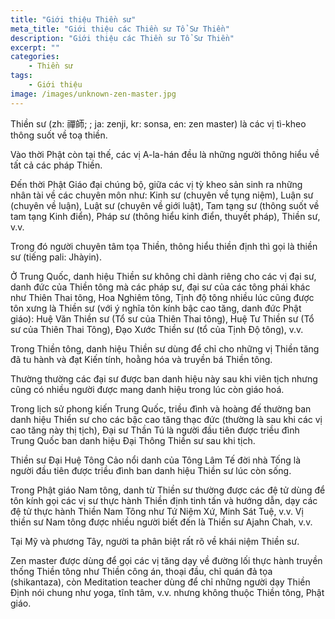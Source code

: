 ```yaml
---
title: "Giới thiệu Thiền sư"
meta_title: "Giới thiệu các Thiền sư Tổ Sư Thiền"
description: "Giới thiệu các Thiền sư Tổ Sư Thiền"
excerpt: ""
categories:
    - Thiền sư
tags:
    - Giới thiệu
image: /images/unknown-zen-master.jpg
---
```


Thiền sư (zh: 禪師; ; ja: zenji, kr: sonsa, en: zen master) là các vị tì-kheo thông suốt về toạ thiền.

Vào thời Phật còn tại thế, các vị A-la-hán đều là những người thông hiểu về tất cả các pháp Thiền.

Đến thời Phật Giáo đại chúng bộ, giữa các vị tỳ kheo sản sinh ra những nhân tài về các chuyên môn như: Kinh sư (chuyên về tụng niệm), Luận sư (chuyên về luận), Luật sư (chuyên về giới luật), Tam tạng sư (thông suốt về tam tạng Kinh điển), Pháp sư (thông hiểu kinh điển, thuyết pháp), Thiền sư, v.v.

Trong đó người chuyên tâm tọa Thiền, thông hiểu thiền định thì gọi là thiền sư (tiếng pali: Jhàyin).

Ở Trung Quốc, danh hiệu Thiền sư không chỉ dành riêng cho các vị đại sư, danh đức của Thiền tông mà các pháp sư, đại sư của các tông phái khác như Thiên Thai tông, Hoa Nghiêm tông, Tịnh độ tông nhiều lúc cũng được tôn xưng là Thiền sư (với ý nghĩa tôn kính bậc cao tăng, danh đức Phật giáo): Huệ Văn Thiền sư (Tổ sư của Thiên Thai tông), Huệ Tư Thiền sư (Tổ sư của Thiên Thai Tông), Đạo Xước Thiền sư (tổ của Tịnh Độ tông), v.v.

Trong Thiền tông, danh hiệu Thiền sư dùng để chỉ cho những vị Thiền tăng đã tu hành và đạt Kiến tính, hoằng hóa và truyền bá Thiền tông.

Thường thường các đại sư được ban danh hiệu này sau khi viên tịch nhưng cũng có nhiều người được mang danh hiệu trong lúc còn giáo hoá.

Trong lịch sử phong kiến Trung Quốc, triều đình và hoàng đế thường ban danh hiệu Thiền sư cho các bậc cao tăng thạc đức (thường là sau khi các vị cao tăng này thị tịch), Đại sư Thần Tú là người đầu tiên được triều đình Trung Quốc ban danh hiệu Đại Thông Thiền sư sau khi tịch.

Thiền sư Đại Huệ Tông Cảo nổi danh của Tông Lâm Tế đời nhà Tống là người đầu tiên được triều đình ban danh hiệu Thiền sư lúc còn sống.

Trong Phật giáo Nam tông, danh từ Thiền sư thường được các đệ tử dùng để tôn kính gọi các vị sư thực hành Thiền định tinh tấn và hướng dẫn, dạy các đệ tử thực hành Thiền Nam Tông như Tứ Niệm Xứ, Minh Sát Tuệ, v.v. Vị thiền sư Nam tông được nhiều người biết đến là Thiền sư Ajahn Chah, v.v.

Tại Mỹ và phương Tây, người ta phân biệt rất rõ về khái niệm Thiền sư.

Zen master được dùng để gọi các vị tăng dạy về đường lối thực hành truyền thống Thiền tông như Thiền công án, thoại đầu, chỉ quán đả tọa (shikantaza), còn Meditation teacher dùng để chỉ những người dạy Thiền Định nói chung như yoga, tĩnh tâm, v.v. nhưng không thuộc Thiền tông, Phật giáo.
